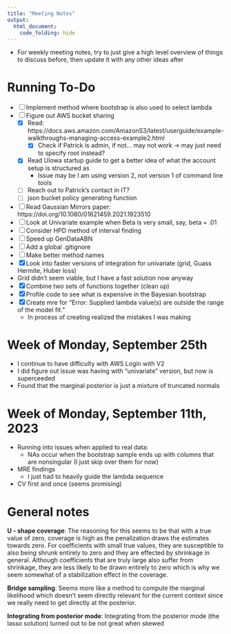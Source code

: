 ```yaml
---
title: "Meeting Notes"
output:
  html_document:
    code_folding: hide
---
```


- For weekly meeting notes, try to just give a high level overview of things to discuss before, then update it with any other ideas after

# Running To-Do

- [ ] Implement method where bootstrap is also used to select lambda
- [ ] Figure out AWS bucket sharing
  - [x] Read: https://docs.aws.amazon.com/AmazonS3/latest/userguide/example-walkthroughs-managing-access-example2.html
    - [x] Check if Patrick is admin, if not... may not work -> may just need to specify root instead?
  - [x] Read UIowa startup guide to get a better idea of what the account setup is structured as
    - Issue may be I am using version 2, not version 1 of command line tools
  - [ ] Reach out to Patrick's contact in IT?
  - [ ] json bucket policy generating function
- [ ] Read Gaussian Mirrors paper: https://doi.org/10.1080/01621459.2021.1923510
- [ ] Look at Univariate example when Beta is very small, say, beta = .01
- [ ] Consider HPD method of interval finding
- [ ] Speed up GenDataABN
- [ ] Add a global .gitignore
- [ ] Make better method names
- [x] Look into faster versions of integration for univariate (grid, Guass Hermite, Huber loss)
 - Grid didn't seem viable, but I have a fast solution now anyway
- [x] Combine two sets of functions together (clean up)
- [x] Profile code to see what is expensive in the Bayesian bootstrap
- [x] Create mre for "Error: Supplied lambda value(s) are outside the range of the model fit."
  - In process of creating realized the mistakes I was making

# Week of Monday, September 25th

- I continue to have difficulty with AWS Login with V2
- I did figure out issue was having with "univariate" version, but now is superceeded
- Found that the marginal posterior is just a mixture of truncated normals

# Week of Monday, September 11th, 2023

- Running into issues when applied to real data:
  - NAs occur when the bootstrap sample ends up with columns that are nonsingular (I just skip over them for now)
- MRE findings
  - I just had to heavily guide the lambda sequence
- CV first and once (seems promising)

# General notes

**U - shape coverage**: The reasoning for this seems to be that with a true value of zero, coverage is high as the penalization draws the estimates towards zero. For coefficients with small true values, they are susceptible to also being shrunk entirely to zero and they are effected by shrinkage in general. Although coefficients that are truly large also suffer from shrinkage, they are less likely to be drawn entirely to zero which is why we seem somewhat of a stabilization effect in the coverage.

**Bridge sampling**: Seems more like a method to compute the marginal likelihood which doesn't seem directly relevant for the current context since we really need to get directly at the posterior.

**Integrating from posterior mode**: Integrating from the posterior mode (the lasso solution) turned out to be not great when skewed


